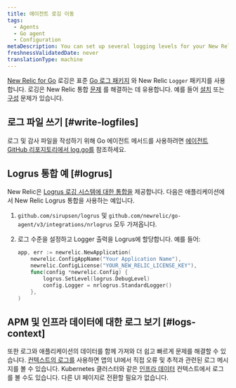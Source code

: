 ```yaml
---
title: 에이전트 로깅 이동
tags:
  - Agents
  - Go agent
  - Configuration
metaDescription: You can set up several logging levels for your New Relic Go agent; this is useful for troubleshooting your New Relic Golang integration.
freshnessValidatedDate: never
translationType: machine
---
```


[New Relic for Go](/docs/agents/go-agent/get-started/new-relic-go) 로깅은 표준 [Go 로그 패키지](https://golang.org/pkg/log/) 와 New Relic `Logger` 패키지를 사용합니다. 로깅은 New Relic 통합 [문제](/docs/agents/go-agent/troubleshooting/no-data-appears-go) 를 해결하는 데 유용합니다. 예를 들어 [설치](/docs/agents/go-agent/get-started/install-new-relic-go) 또는 [구성](/docs/agents/go-agent/instrumentation/go-agent-configuration) 문제가 있습니다.

## 로그 파일 쓰기 [#write-logfiles]

로그 및 감사 파일을 작성하기 위해 Go 에이전트 메서드를 사용하려면 [에이전트 GitHub 리포지토리에서 log.go를](https://github.com/newrelic/go-agent/blob/master/log.go) 참조하세요.

## Logrus 통합 예 [#logrus]

New Relic은 [Logrus 로깅 시스템에 대한 통합을](https://github.com/newrelic/go-agent/blob/master/_integrations/nrlogrus/nrlogrus.go) 제공합니다. 다음은 애플리케이션에서 New Relic Logrus 통합을 사용하는 예입니다.

1. `github.com/sirupsen/logrus` 및 `github.com/newrelic/go-agent/v3/integrations/nrlogrus` 모두 가져옵니다.

2. 로그 수준을 설정하고 Logger 출력을 Logrus에 할당합니다. 예를 들어:

   ```go
   app, err := newrelic.NewApplication(
       newrelic.ConfigAppName("Your Application Name"),
       newrelic.ConfigLicense("YOUR_NEW_RELIC_LICENSE_KEY"),
       func(config *newrelic.Config) {
           logrus.SetLevel(logrus.DebugLevel)
           config.Logger = nrlogrus.StandardLogger()
       },
   )
   ```

## APM 및 인프라 데이터에 대한 로그 보기 [#logs-context]

또한 로그와 애플리케이션의 데이터를 함께 가져와 더 쉽고 빠르게 문제를 해결할 수 있습니다. [컨텍스트의 로그를](/docs/logs/logs-context/configure-logs-context-go/) 사용하면 앱의 UI에서 직접 오류 및 추적과 관련된 로그 메시지를 볼 수 있습니다. Kubernetes 클러스터와 같은 [인프라 데이터](/docs/logs/forward-logs/forward-your-logs-using-infrastructure-agent/) 컨텍스트에서 로그를 볼 수도 있습니다. 다른 UI 페이지로 전환할 필요가 없습니다.